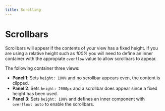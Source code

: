 ```yaml
---
title: Scrolling
---
```



# Scrollbars

Scrollbars will appear if the contents of your view has a fixed height. If you are using a relative height such
as *100%* you will need to define an inner container with the appropiate `overflow` value to allow scrollbars to appear.

The following container three views:
- **Panel 1**: Sets `height: 100%` and no scrollbar appears even, the content is clipped.
- **Panel 2**: Sets `height: 2000px` and a scrollbar does appear since a fixed height has been used.
- **Panel 3**: Sets `height: 100%` and defines an inner component with `overflow: auto` to enable the scrollbars.


<MultiFrameworkContainer
    sandboxId="scrollbars-dockview"
    react={DockviewScrollbars}
/>

